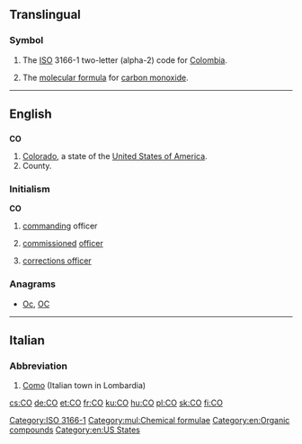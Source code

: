 {{also|Appendix:Variations of "co"}}
==Translingual==

===Symbol===
{{head|mul|symbol}}

# The [[ISO]] 3166-1 two-letter (alpha-2) code for [[Colombia]].
# {{context|chemistry|lang=mul}} The [[molecular formula]] for [[carbon monoxide]].

[[Category:ISO 3166-1]]
[[Category:mul:Chemical formulae]]
[[Category:en:Organic compounds]]
----

==English==

==={{abbreviation-old|en}}===
'''CO'''

# [[Colorado]], a state of the [[United States of America]].
# County.

===Initialism===
'''CO'''

# {{context|military}} [[command]]ing officer
# {{context|military}} [[commission]]ed [[officer]]
# {{context|US}}{{law enforcement}} [[corrections officer]]

===Anagrams===
* [[Oc#English|Oc]], [[OC#English|OC]]

[[Category:en:US States]]

----

==Italian==

===Abbreviation===
{{head|it|abbreviation}}

# [[Como]] (Italian town in Lombardia)

[[cs:CO]]
[[de:CO]]
[[et:CO]]
[[fr:CO]]
[[ku:CO]]
[[hu:CO]]
[[pl:CO]]
[[sk:CO]]
[[fi:CO]]